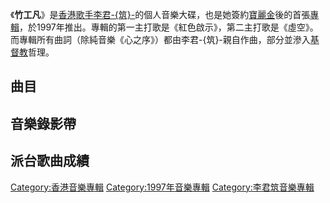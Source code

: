 {{Album infobox | <!-- See Wikipedia:WikiProject_Albums -->
|  Name        = 竹工凡
|  Type        = [[錄音室專輯|錄音室專輯]]
|  Artist      = [[李君筑|李君-{筑}-]]
|  Cover       = 李君筑 竹工凡.jpg
|  Released    = 1997年
|  Recorded    = 1997年
|  Genre       = [[粵語流行音樂|粵語流行音樂]]
|  Length      = 34分38秒
|  Label       = [[寶麗金|寶麗金]]
|  Producer    = 
|  Last album  = 
|  This album  = '''竹工凡'''<br>（1997年）
|  Next album  = 
}}

《'''竹工凡'''》是[[香港|香港]][[歌手|歌手]][[李君筑|李君-{筑}-]]的個人音樂大碟，也是她簽約[[寶麗金|寶麗金]]後的首張[[專輯|專輯]]，於1997年推出。專輯的第一主打歌是《紅色啟示》，第二主打歌是《虛空》。而專輯所有曲詞（除純音樂《心之序》）都由李君-{筑}-親自作曲，部分並滲入[[基督教|基督教]]哲理。

==曲目==
{{Tracklist
| collapsed = 
| headline = 
| font_size = 
| total_length = 34:38

| all_music = [[李君筑|李君-{筑}-]]（曲目一除外）
| all_lyrics = [[李君筑|李君-{筑}-]]
| all_producer = [[葉廣權|葉廣權]]

| writing_credits = 
| arranger_credits = yes
| longnote_column = yes

| title1 = 心之序
| arranger1 = 
| note1 = Instrumental
| longnote1 = 
| length1 = 0:23

| title2 = 貪心
| arranger2 = [[Symphonic|Symphonic]]
| longnote2 = 
| length2 = 4:09

| title3 = 紅色啟示
| arranger3 = [[袁卓繁|袁卓繁]]
| longnote3 = 
| length3 = 3:51

| title4 = 虛空
| arranger4 = [[聾耳塵|聾耳塵]]
| longnote4 = 
| length4 = 4:18

| title5 = 寒夜星光
| arranger5 = [[李君筑|李君-{筑}-]]
| longnote5 = 
| length5 = 3:14

| title6 = 是你放走了我的心
| arranger6 = [[鍾興民|鍾興民]]
| note6 = 國語
| longnote6 = 
| length6 = 4:35

| title7 = 情不渝
| arranger7 = [[刘志远_(香港音乐人)|劉志遠]]
| longnote7 = 
| length7 = 3:58

| title8 = 尋夢
| arranger8 = Symphonic
| longnote8 = 
| length8 = 3:30

| title9 = 真相
| arranger9 = [[唐龍_(歌手)|唐龍]]
| longnote9 = 
| length9 = 4:09

| title10 = 釋放
| arranger10 = [[劉諾生|劉諾生]]
| longnote10 = 
| length10 = 2:27
}}

== 音樂錄影帶 ==


== 派台歌曲成績 ==


[[Category:香港音樂專輯|Category:香港音樂專輯]]
[[Category:1997年音樂專輯|Category:1997年音樂專輯]]
[[Category:李君筑音樂專輯|Category:李君筑音樂專輯]]